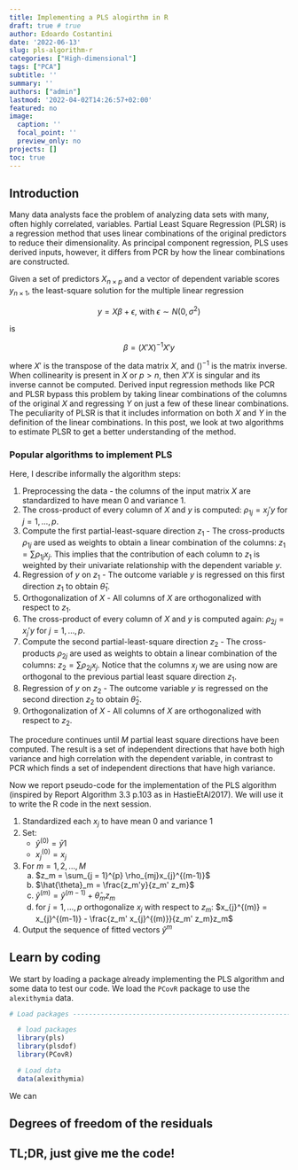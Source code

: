```yaml
---
title: Implementing a PLS alogirthm in R
draft: true # true
author: Edoardo Costantini
date: '2022-06-13'
slug: pls-algorithm-r
categories: ["High-dimensional"]
tags: ["PCA"]
subtitle: ''
summary: ''
authors: ["admin"]
lastmod: '2022-04-02T14:26:57+02:00'
featured: no
image:
  caption: ''
  focal_point: ''
  preview_only: no
projects: []
toc: true
---
```


## Introduction

Many data analysts face the problem of analyzing data sets with many, often highly correlated, variables. 
Partial Least Square Regression (PLSR) is a regression method that uses linear combinations of the original predictors to reduce their dimensionality.
As principal component regression, PLS uses derived inputs, however, it differs from PCR by how the linear combinations are constructed.

Given a set of predictors $X_{n \times p}$ and a vector of dependent variable scores $y_{n \times 1}$, the least-square solution for the multiple linear regression

$$
y = X \beta + \epsilon\text{, with } \epsilon \sim N(0, \sigma^2)
$$

is 

$$
\beta = (X'X)^{-1}X'y
$$

where $X'$ is the transpose of the data matrix $X$, and $()^{-1}$ is the matrix inverse.
When collinearity is present in $X$ or $p > n$, then $X'X$ is singular and its inverse cannot be computed.
Derived input regression methods like PCR and PLSR bypass this problem by taking linear combinations of the columns of the original $X$ and regressing $Y$ on just a few of these linear combinations.
The peculiarity of PLSR is that it includes information on both $X$ and $Y$ in the definition of the linear combinations.
In this post, we look at two algorithms to estimate PLSR to get a better understanding of the method.

### Popular algorithms to implement PLS

Here, I describe informally the algorithm steps:

1. Preprocessing the data - the columns of the input matrix $X$ are standardized to have mean 0 and variance 1.
2. The cross-product of every column of $X$ and $y$ is computed: $\rho_{1j} = x_{j}' y$ for $j = 1, \dots, p$. 
3. Compute the first partial-least-square direction $z_1$ - The cross-products $\rho_{1j}$ are used as weights to obtain a linear combination of the columns: $z_1 = \sum \rho_{1j} x_{j}$. This implies that the contribution of each column to $z_1$ is weighted by their univariate relationship with the dependent variable $y$.
4. Regression of $y$ on $z_1$ - The outcome variable $y$ is regressed on this first direction $z_1$ to obtain $\hat{\theta}_1$.
5. Orthogonalization of $X$ - All columns of $X$ are orthogonalized with respect to $z_1$.
6. The cross-product of every column of $X$ and $y$ is computed again: $\rho_{2j} = x_{j}' y$ for $j = 1, \dots, p$.
7. Compute the second partial-least-square direction $z_2$ - The cross-products $\rho_{2j}$ are used as weights to obtain a linear combination of the columns: $z_2 = \sum \rho_{2j} x_{j}$. Notice that the columns $x_j$ we are using now are orthogonal to the previous partial least square direction $z_1$.
8. Regression of $y$ on $z_2$ - The outcome variable $y$ is regressed on the second direction $z_2$ to obtain $\hat{\theta}_2$.
9. Orthogonalization of $X$ - All columns of $X$ are orthogonalized with respect to $z_2$.

The procedure continues until $M$ partial least square directions have been computed.
The result is a set of independent directions that have both high variance and high correlation with the dependent variable, in contrast to PCR which finds a set of independent directions that have high variance.

Now we report pseudo-code for the implementation of the PLS algorithm (inspired by Report Algorithm 3.3 p.103 as in HastieEtAl2017).
We will use it to write the R code in the next session.

1. Standardized each $x_j$ to have mean 0 and variance 1
2. Set:
   - $\hat{y}^{(0)} = \bar{y}1$
   - $x_{j}^{(0)} = x_{j}$
3. For $m = 1, 2, \dots, M$
    a. $z_m = \sum_{j = 1}^{p} \rho_{mj}x_{j}^{(m-1)}$
    b. $\hat{\theta}_m = \frac{z_m'y}{z_m' z_m}$
    c. $\hat{y}^{(m)} = \hat{y}^{(m-1)} + \hat{\theta}_m z_m$
    d. for $j = 1, \dots, p$ orthogonalize $x_{j}$ with respect to $z_m$: $x_{j}^{(m)} = x_{j}^{(m-1)} - \frac{z_m' x_{j}^{(m)}}{z_m' z_m}z_m$
4. Output the sequence of fitted vectors $\hat{y}^{m}$

## Learn by coding

We start by loading a package already implementing the PLS algorithm and some data to test our code.
We load the `PCovR` package to use the `alexithymia` data.

```r
# Load packages ----------------------------------------------------------------

  # load packages
  library(pls)
  library(plsdof)
  library(PCovR)

  # Load data
  data(alexithymia)

```

We can 

## Degrees of freedom of the residuals



## TL;DR, just give me the code!
```r
```
